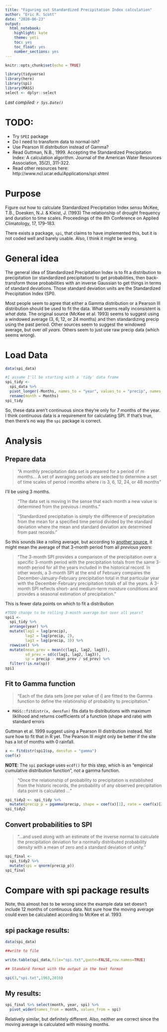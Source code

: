 ```yaml
---
title: "Figuring out Standardized Precipitation Index calculation"
author: "Eric R. Scott"
date: "2020-06-23"
output: 
  html_notebook: 
    highlight: kate
    theme: yeti
    toc: yes
    toc_float: yes
    number_sections: yes
---
```


```r
knitr::opts_chunk$set(echo = TRUE)

library(tidyverse)
library(here)
library(spi)
library(MASS)
select <- dplyr::select
```

*Last compiled: `r Sys.Date()`*

# TODO:

- Try `SPEI` package
- Do I need to transform data to normal-ish?
- Use Pearson III distribution instead of Gamma?
- Read Guttman, N.B., 1999. Accepting the Standardized Precipitation Index: A calculation algorithm. Journal of the American Water Resources Association, 35(2), 311-322.
- Read other resources here: http://www.ncl.ucar.edu/Applications/spi.shtml

# Purpose

Figure out how to calculate Standardized Precipitation Index *sensu* McKee, T.B., Doesken, N.J. & Kleist, J. (1993) The relationship of drought frequency and duration to time scales. Proceedings of the 8th Conference on Applied Climatology, 17, 179–183.

There exists a package, `spi`, that claims to have implemented this, but it is not coded well and barely usable.  Also, I think it might be wrong.

# General idea

The general idea of Standardized Precipitation Index is to fit a distribution to precipitation (or standardized precipitation) to get probabilities, then back-transform those probabilities with an inverse Gaussian to get things in terms of standard deviations.  Those standard deviation units are the Standardized Precipitation Index (SPI).

Most people seem to agree that either a Gamma distribution or a Pearson III distribution should be used to fit the data.  What seems really inconsistent is *what data*.  The original source (McKee et al. 1993) seems to suggest using a windowed average (3, 6, 12, or 24 months) and then standardizing precip using the past period.  Other sources seem to suggest the windowed average, but over *all years*.  Others seem to just use raw precip data (which seems wrong).

# Load Data

```r
data(spi_data)

#I assume I'll be starting with a 'tidy' data frame
spi_tidy <-
  spi_data %>%
  pivot_longer(-Months, names_to = "year", values_to = "precip", names_prefix = "X") %>% 
  rename(month = Months)
spi_tidy
```

So, these data aren't continuous since they're only for 7 months of the year.  I think continuous data is a requirement for calculating SPI.  If that's true, then there's no way the `spi` package is correct.

# Analysis

## Prepare data

>"A monthly precipitation data set is prepared for a period of *m* months... A set of averaging periods are selected to determine a set of time scales of period *i* months where *i* is 3, 6, 12, 24, or 48 months" 

I'll be using 3 months.

>"The data set is moving in the sense that each month a new value is determined from the previous *i* months."


>"Standardized precipitation is simply the difference of precipitation from the mean for a specified time period divided by the standard deviation where the mean and standard deviation are determined from past records."

So this sounds like a rolling average, but according to [another source](https://www.in.gov/dnr/water/4864.htm), it might mean the average of that 3-month period from all *previous years*:

>"The 3-month SPI provides a comparison of the precipitation over a specific 3-month period with the precipitation totals from the same 3-month period for all the years included in the historical record. In other words, a 3-month SPI at the end of February compares the December-January-February precipitation total in that particular year with the December-February precipitation totals of all the years. A 3-month SPI reflects short- and medium-term moisture conditions and provides a seasonal estimation of precipitation."

This is fewer data points on which to fit a distribution

```r
#TODO change to be rolling 3-month average but over all years?
spi1 <- 
  spi_tidy %>%
  arrange(year) %>% 
  mutate(lag1 = lag(precip),
         lag2 = lag(precip, 2),
         lag3 = lag(precip, 3)) %>% 
  rowwise() %>% 
  mutate(mean_prev = mean(c(lag1, lag2, lag3)),
         sd_prev = sd(c(lag1, lag2, lag3)),
         sp = precip - mean_prev / sd_prev) %>% 
  filter(!is.na(sp))
spi1
```

## Fit to Gamma function

>"Each of the data sets [one per value of *i*] are fitted to the Gamma function to define the relationship of probability to precipitation."

- `MASS::fitdistr(x, densfun)` fits data to distributions with maximum liklihood and returns coefficients of a function (shape and rate) with standard errors

Guttman et al. 1999 suggest using a Pearson III distribution instead.  Not sure how to fit that in R yet.  The Pearson III might only be better if the site has a lot of months with 0 rainfall.

```r
x <- fitdistr(spi1$sp, densfun = "gamma")
coef(x)
```

**NOTE**: The `spi` package uses `ecdf()` for this step, which is an "empirical cumulative distribution function", *not* a gamma function.

>"Once the relationship of probability to precipitation is established from the historic records, the probability of any observed precipitation data point is calculated ..."

```r
spi_tidy2 <- spi_tidy %>% 
  mutate(precip_p = pgamma(precip, shape = coef(x)[1], rate = coef(x)[2]))
spi_tidy2
```

## Convert probabilities to SPI

>"...and used along with an estimate of the inverse normal to calculate the precipitation deviation for a normally distributed probability density with a mean of zero and a standard deviation of unity."

```r
spi_final <-
  spi_tidy2 %>% 
  mutate(spi = qnorm(precip_p))
spi_final
```

# Compare with spi package results

Note, this almost *has* to be wrong since the example data set doesn't include 12 months of continuous data.  Not sure how the moving average could even be calculated according to McKee et al. 1993

## spi package results:

```r
data(spi_data) 

##write to file

write.table(spi_data,file="spi.txt",quote=FALSE,row.names=TRUE)	  

## Standard format with the output in the text format

spi(3,"spi.txt",1963,2010)
```

## My results: 

```r
spi_final %>% select(month, year, spi) %>% 
  pivot_wider(names_from = month, values_from = spi)
```

Relatively similar, but definitely different.  Also, neither are correct since the moving average is calculated with missing months.
